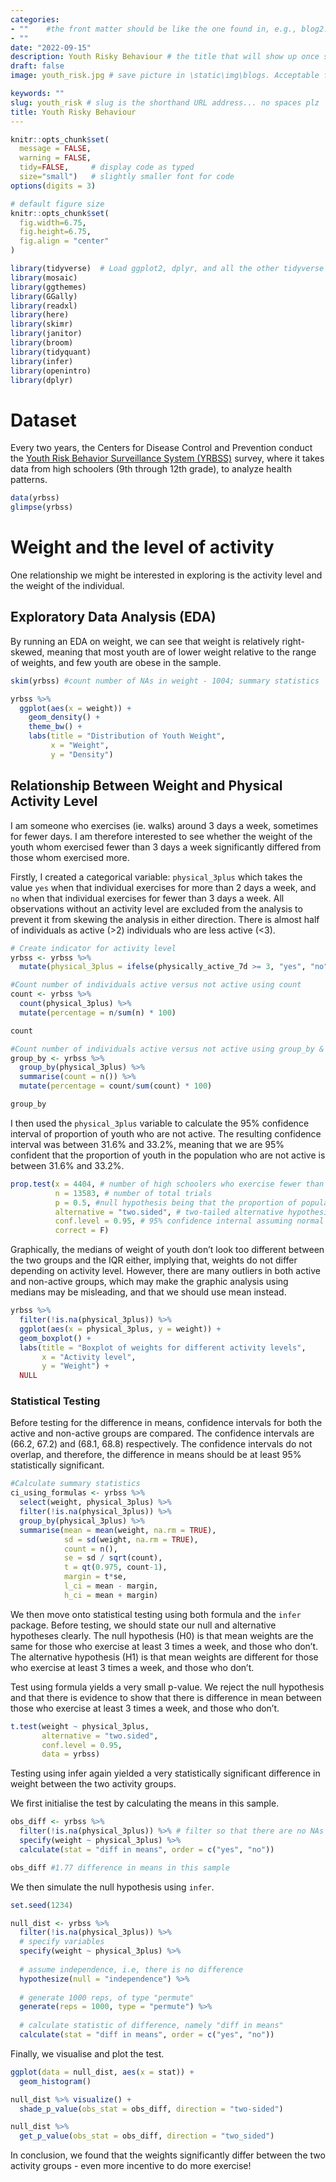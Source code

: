 ```yaml
---
categories:  
- ""    #the front matter should be like the one found in, e.g., blog2.md. It cannot be like the normal Rmd we used
- ""
date: "2022-09-15"
description: Youth Risky Behaviour # the title that will show up once someone gets to this page
draft: false
image: youth_risk.jpg # save picture in \static\img\blogs. Acceptable formats= jpg, jpeg, or png . Your iPhone pics wont work

keywords: ""
slug: youth_risk # slug is the shorthand URL address... no spaces plz
title: Youth Risky Behaviour
---
```

  



```r
knitr::opts_chunk$set(
  message = FALSE, 
  warning = FALSE, 
  tidy=FALSE,     # display code as typed
  size="small")   # slightly smaller font for code
options(digits = 3)

# default figure size
knitr::opts_chunk$set(
  fig.width=6.75, 
  fig.height=6.75,
  fig.align = "center"
)
```


```r
library(tidyverse)  # Load ggplot2, dplyr, and all the other tidyverse packages
library(mosaic)
library(ggthemes)
library(GGally)
library(readxl)
library(here)
library(skimr)
library(janitor)
library(broom)
library(tidyquant)
library(infer)
library(openintro)
library(dplyr)
```

# Dataset
Every two years, the Centers for Disease Control and Prevention conduct the [Youth Risk Behavior Surveillance System (YRBSS)](https://www.cdc.gov/healthyyouth/data/yrbs/index.htm) survey, where it takes data from high schoolers (9th through 12th grade), to analyze health patterns.

```r
data(yrbss)
glimpse(yrbss)
```

# Weight and the level of activity
One relationship we might be interested in exploring is the activity level and the weight of the individual. 

## Exploratory Data Analysis (EDA)
By running an EDA on weight, we can see that weight is relatively right-skewed, meaning that most youth are of lower weight relative to the range of weights, and few youth are obese in the sample. 

```r

skim(yrbss) #count number of NAs in weight - 1004; summary statistics

yrbss %>%
  ggplot(aes(x = weight)) +
    geom_density() +
    theme_bw() +
    labs(title = "Distribution of Youth Weight",
         x = "Weight", 
         y = "Density")
```

## Relationship Between Weight and Physical Activity Level
I am someone who exercises (ie. walks) around 3 days a week, sometimes for fewer days. I am therefore interested to see whether the weight of the youth whom exercised fewer than 3 days a week significantly differed from those whom exercised more. 

Firstly, I created a categorical variable: `physical_3plus` which takes the value `yes` when that individual exercises for more than 2 days a week, and `no` when that individual exercises for fewer than 3 days a week. All observations without an activity level are excluded from the analysis to prevent it from skewing the analysis in either direction. There is almost half of individuals as active (>2) individuals who are less active (<3).

```r
# Create indicator for activity level
yrbss <- yrbss %>%
  mutate(physical_3plus = ifelse(physically_active_7d >= 3, "yes", "no"))

#Count number of individuals active versus not active using count
count <- yrbss %>%
  count(physical_3plus) %>%
  mutate(percentage = n/sum(n) * 100)

count

#Count number of individuals active versus not active using group_by & summarise
group_by <- yrbss %>%
  group_by(physical_3plus) %>%
  summarise(count = n()) %>%
  mutate(percentage = count/sum(count) * 100)

group_by
```

I then used the `physical_3plus` variable to calculate the 95% confidence interval of proportion of youth who are not active. The resulting confidence interval was between 31.6% and 33.2%, meaning that we are 95% confident that the proportion of youth in the population who are not active is between 31.6% and 33.2%. 

```r
prop.test(x = 4404, # number of high schoolers who exercise fewer than 3 days a week
          n = 13583, # number of total trials
          p = 0.5, #null hypothesis being that the proportion of population of activity levels equal 
          alternative = "two.sided", # two-tailed alternative hypothesis
          conf.level = 0.95, # 95% confidence internal assuming normal distribution
          correct = F)

```

Graphically, the medians of weight of youth don't look too different between the two groups and the IQR either, implying that, weights do not differ depending on activity level. However, there are many outliers in both active and non-active groups, which may make the graphic analysis using medians may be misleading, and that we should use mean instead.

```r
yrbss %>%
  filter(!is.na(physical_3plus)) %>%
  ggplot(aes(x = physical_3plus, y = weight)) +
  geom_boxplot() +
  labs(title = "Boxplot of weights for different activity levels",
       x = "Activity level",
       y = "Weight") +
  NULL
```

### Statistical Testing
Before testing for the difference in means, confidence intervals for both the active and non-active groups are compared. The confidence intervals are (66.2, 67.2) and (68.1, 68.8) respectively. The confidence intervals do not overlap, and therefore, the difference in means should be at least 95% statistically significant.

```r
#Calculate summary statistics
ci_using_formulas <- yrbss %>%
  select(weight, physical_3plus) %>%
  filter(!is.na(physical_3plus)) %>%
  group_by(physical_3plus) %>%
  summarise(mean = mean(weight, na.rm = TRUE),
            sd = sd(weight, na.rm = TRUE),
            count = n(),
            se = sd / sqrt(count),
            t = qt(0.975, count-1),
            margin = t*se,
            l_ci = mean - margin,
            h_ci = mean + margin)

```

We then move onto statistical testing using both formula and the `infer` package. Before testing, we should state our null and alternative hypotheses clearly. The null hypothesis (H0) is that mean weights are the same for those who exercise at least 3 times a week, and those who don't. The alternative hypothesis (H1) is that mean weights are different for those who exercise at least 3 times a week, and those who don't.

Test using formula yields a very small p-value. We reject the null hypothesis and that there is evidence to show that there is difference in mean between those who exercise at least 3 times a week, and those who don't.

```r
t.test(weight ~ physical_3plus,
       alternative = "two.sided",
       conf.level = 0.95,
       data = yrbss)

```

Testing using infer again yielded a very statistically significant difference in weight between the two activity groups. 

We first initialise the test by calculating the means in this sample.

```r
obs_diff <- yrbss %>%
  filter(!is.na(physical_3plus)) %>% # filter so that there are no NAs
  specify(weight ~ physical_3plus) %>%
  calculate(stat = "diff in means", order = c("yes", "no"))

obs_diff #1.77 difference in means in this sample
```

We then simulate the null hypothesis using `infer`.

```r

set.seed(1234)

null_dist <- yrbss %>%
  filter(!is.na(physical_3plus)) %>%
  # specify variables
  specify(weight ~ physical_3plus) %>%
  
  # assume independence, i.e, there is no difference
  hypothesize(null = "independence") %>%
  
  # generate 1000 reps, of type "permute"
  generate(reps = 1000, type = "permute") %>%
  
  # calculate statistic of difference, namely "diff in means"
  calculate(stat = "diff in means", order = c("yes", "no"))

```

Finally, we visualise and plot the test.

```r
ggplot(data = null_dist, aes(x = stat)) +
  geom_histogram()  

null_dist %>% visualize() +
  shade_p_value(obs_stat = obs_diff, direction = "two-sided")

null_dist %>%
  get_p_value(obs_stat = obs_diff, direction = "two_sided")

```

In conclusion, we found that the weights significantly differ between the two activity groups - even more incentive to do more exercise!

